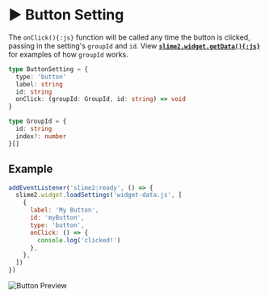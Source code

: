 # ▶️ Button Setting

The `onClick(){:js}` function will be called any time the button is clicked, passing in the setting's `groupId` and `id`. View [**`slime2.widget.getData(){:js}`**](/functions/widget#slime2widgetgetdatajs) for examples of how `groupId` works.

```ts filename="Setting Definition"
type ButtonSetting = {
  type: 'button'
  label: string
  id: string
  onClick: (groupId: GroupId, id: string) => void
}

type GroupId = {
  id: string
  index?: number
}[]
```

## Example

```js filename="JavaScript"
addEventListener('slime2:ready', () => {
  slime2.widget.loadSettings('widget-data.js', [
    {
      label: 'My Button',
      id: 'myButton',
      type: 'button',
      onClick: () => {
        console.log('clicked!')
      },
    },
  ])
})
```

![Button Preview](/previews/button.png)
